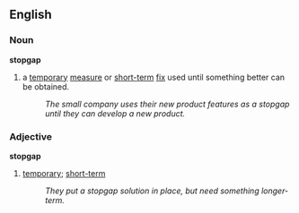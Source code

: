 ==English==
===Noun===
'''stopgap''' 
# a [[temporary]] [[measure]] or [[short-term]] [[fix]] used until something better can be obtained.  
#:''The small company uses their new product features as a stopgap until they can develop a new product.''

===Adjective===
'''stopgap'''
#[[temporary]]; [[short-term]]
#:''They put a stopgap solution in place, but need something longer-term.''